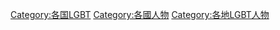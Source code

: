 {{Categories by country|nocat}}
[[Category:各国LGBT|Category:各国LGBT]]
[[Category:各國人物|Category:各國人物]]
[[Category:各地LGBT人物|Category:各地LGBT人物]]